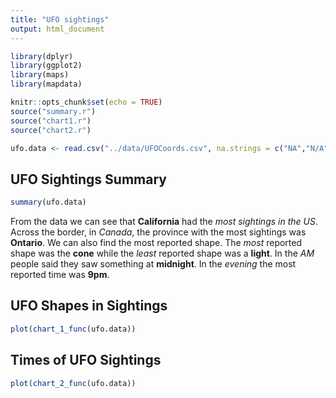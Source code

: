 ```yaml
---
title: "UFO sightings"
output: html_document
---
```


```r
library(dplyr)
library(ggplot2)
library(maps)
library(mapdata)

knitr::opts_chunk$set(echo = TRUE)
source("summary.r")
source("chart1.r")
source("chart2.r")

ufo.data <- read.csv("../data/UFOCoords.csv", na.strings = c("NA","N/A",""), stringsAsFactors = FALSE)
```

## UFO Sightings Summary

```r
summary(ufo.data)
```

From the data we can see that **California** had the *most sightings in the US*. Across the border, in *Canada*, the province with the most sightings was **Ontario**. We can also find the most reported shape. The *most* reported shape was the **cone** while the *least* reported shape was a **light**. In the *AM* people said they saw something at **midnight**. In the *evening* the most reported time was **9pm**.

## UFO Shapes in Sightings
```r
plot(chart_1_func(ufo.data))
```

## Times of UFO Sightings
```r
plot(chart_2_func(ufo.data))
```
